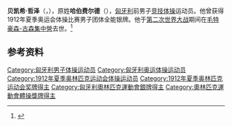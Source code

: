 {{NoteTA|G1=Sports}}
{{eastern name order|[[匈牙利语|匈牙利语]]}}

'''贝凯希·哲泽'''（{{lang-hu|Békési Győző}}，{{bd|1889年|6月13日|1945年|}}），原姓'''哈伯费尔德'''（{{lang|hu|Haberfeld}}），[[匈牙利|匈牙利]]前男子[[竞技体操|竞技体操]]运动员。他曾获得1912年夏季奥运会体操比赛男子团体全能银牌。他于[[第二次世界大战|第二次世界大战]]期间在[[毛特豪森-古森集中營|毛特豪森-古森集中營]]去世。<ref name="WWII">{{cite web|url=https://www.sports-reference.com/olympics/friv/lists.cgi?id=65|archive-url=https://web.archive.org/web/20200417055433/https://www.sports-reference.com/olympics/friv/lists.cgi?id=65|archive-date=2020-04-17|title=Olympians Who Were Killed or Missing in Action or Died as a Result of War|accessdate=2018-07-24|work=Sports Reference|dead-url=yes}}</ref>

== 参考资料 ==
{{reflist}}

{{Authority control}}
{{DEFAULTSORT:Békési, Győző}}
[[Category:匈牙利男子体操运动员|Category:匈牙利男子体操运动员]]
[[Category:匈牙利奥运体操运动员|Category:匈牙利奥运体操运动员]]
[[Category:1912年夏季奥林匹克运动会体操运动员|Category:1912年夏季奥林匹克运动会体操运动员]]
[[Category:1912年夏季奥林匹克运动会奖牌得主|Category:1912年夏季奥林匹克运动会奖牌得主]]
[[Category:匈牙利奧林匹克運動會銀牌得主|Category:匈牙利奧林匹克運動會銀牌得主]]
[[Category:奧林匹克運動會體操獎牌得主|Category:奧林匹克運動會體操獎牌得主]]